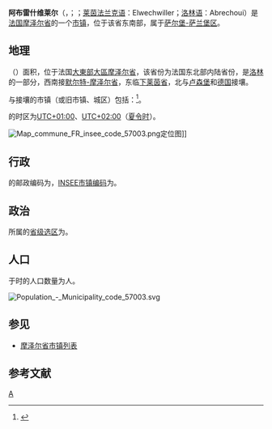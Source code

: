 {{noteTA|G1=法国地名}}
{{Infobox French commune}}
'''阿布雷什维莱尔'''（{{lang-fr|Abreschviller}}，{{IPA-fr|abʁɛʃvilɛʁ}}；{{lang-de|Abreschweiler}}；[[莱茵法兰克语|莱茵法兰克语]]：Elwechwiller；[[洛林语|洛林语]]：Abrechoui）是[[法国|法国]][[摩泽尔省|摩泽尔省]]的一个[[市镇_(法国)|市镇]]，位于该省东南部，属于[[萨尔堡-萨兰堡区|萨尔堡-萨兰堡区]]。

== 地理 ==
{{PAGENAMEBASE}}（{{wikidata|property|linked|P625}}）面积{{wikidata|properties|P2046}}，位于法国[[大東部大區|大東部大區]][[摩泽尔省|摩泽尔省]]，该省份为法国东北部内陆省份，是[[洛林|洛林]]的一部分，西南接[[默尔特-摩泽尔省|默尔特-摩泽尔省]]，东临[[下莱茵省|下莱茵省]]，北与[[卢森堡|卢森堡]]和[[德国|德国]]接壤。

与{{PAGENAMEBASE}}接壤的市镇（或旧市镇、城区）包括：{{Wikidata|properties|linked|P47}}<ref name="geo">{{Cite web|url=https://www.geoportail.gouv.fr/carte|title=Carte|accessdate=2020-03-22|author=Géoportail|language=fr|publisher=Géoportail|archive-date=2017-01-29|archive-url=https://web.archive.org/web/20170129154129/https://www.geoportail.gouv.fr/carte/|dead-url=no}}</ref>。

{{PAGENAMEBASE}}的时区为[[UTC+01:00|UTC+01:00]]、[[UTC+02:00|UTC+02:00]]（[[夏时制|夏令时]]）。

[[File:Map_commune_FR_insee_code_57003.png|thumb]]定位图]]{{Clear|left}}
== 行政 ==
{{PAGENAMEBASE}}的邮政编码为{{wikidata|properties|P281}}，[[法国国家统计与经济研究所|INSEE市镇编码]]为{{wikidata|properties|P374}}。

== 政治 ==
{{PAGENAMEBASE}}所属的[[縣_(法國)|省级选区]]为{{WikidataLink|{{wikidata|properties|raw|best||P7938}}}}。

== 人口 ==
{{PAGENAMEBASE}}于{{wikidata|qualifier|P1082|P585}}时的人口数量为{{wikidata|property|raw|P1082}}人。

[[File:Population_-_Municipality_code_57003.svg|thumb]]{{Clear|left}}
== 参见 ==
* [[摩泽尔省市镇列表|摩泽尔省市镇列表]]

== 参考文献 ==
{{reflist}}

{{摩泽尔省市镇}}
{{Authority control}}
[[Category:摩泽尔省市镇|A]]